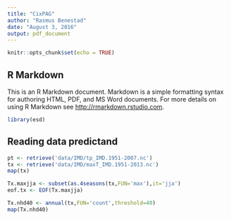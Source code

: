 ```yaml
---
title: "CixPAG"
author: "Rasmus Benestad"
date: "August 3, 2016"
output: pdf_document
---
```


```r
knitr::opts_chunk$set(echo = TRUE)
```

## R Markdown

This is an R Markdown document. Markdown is a simple formatting syntax for authoring HTML, PDF, and MS Word documents. For more details on using R Markdown see <http://rmarkdown.rstudio.com>.


```r
library(esd)
```

## Reading data predictand

```r
pt <- retrieve('data/IMD/tp_IMD.1951-2007.nc')
tx <- retrieve('data/IMD/maxT_IMD.1951-2013.nc')
map(tx)
```

```r
Tx.maxjja <- subset(as.4seasons(tx,FUN='max'),it='jja')
eof.tx <- EOF(Tx.maxjja)

Tx.nhd40 <- annual(tx,FUN='count',threshold=40)
map(Tx.nhd40)
```


